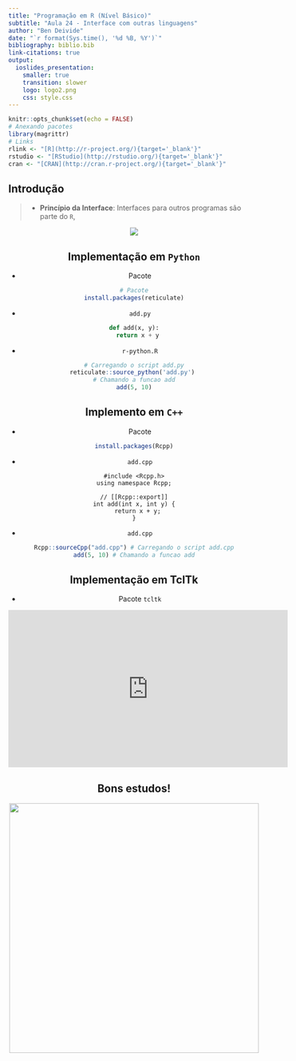 ```yaml
---
title: "Programação em R (Nível Básico)"
subtitle: "Aula 24 - Interface com outras linguagens"
author: "Ben Deivide"
date: "`r format(Sys.time(), '%d %B, %Y')`"
bibliography: biblio.bib
link-citations: true
output: 
  ioslides_presentation:
    smaller: true
    transition: slower
    logo: logo2.png
    css: style.css
---
```


```r
knitr::opts_chunk$set(echo = FALSE)
# Anexando pacotes
library(magrittr)
# Links
rlink <- "[R](http://r-project.org/){target='_blank'}"
rstudio <- "[RStudio](http://rstudio.org/){target='_blank'}"
cran <- "[CRAN](http://cran.r-project.org/){target='_blank'}"
```

## Introdução

<blockquote>
<p>
- **Princípio da Interface**: Interfaces para outros programas são parte do `R`,
</p>
</blockquote>

<center>
![](interfacer.png)
<center/>

## Implementação em `Python`

- Pacote
```r
# Pacote
install.packages(reticulate)
```
- `add.py`
```python
def add(x, y):
  return x + y
```
- `r-python.R`
```r
# Carregando o script add.py
reticulate::source_python('add.py') 
# Chamando a funcao add
add(5, 10)
```

## Implemento em `C++`

- Pacote
```r
install.packages(Rcpp)
```

- `add.cpp`
```Rcpp
#include <Rcpp.h>
using namespace Rcpp;

// [[Rcpp::export]]
int add(int x, int y) {
  return x + y;
}
```
- `add.cpp`
```r
Rcpp::sourceCpp("add.cpp") # Carregando o script add.cpp
add(5, 10) # Chamando a funcao add
```

## Implementação em TclTk {.smaller}

- Pacote `tcltk`

<iframe width="560" height="315" src="https://www.youtube.com/embed/u1AQoCEfOF0" frameborder="0" allow="accelerometer; autoplay; clipboard-write; encrypted-media; gyroscope; picture-in-picture" allowfullscreen></iframe>

## Bons estudos!


<center>
[![](logo2.png){height=500 width=500}](http://youtube.com/bendeivide){target="_blank"}
</center>


